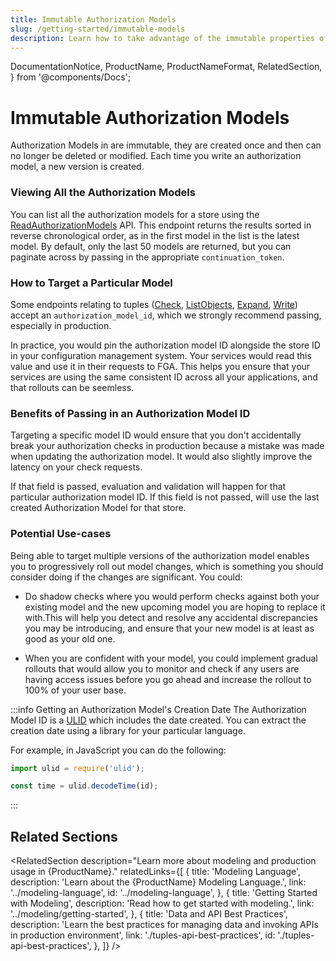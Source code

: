 ```yaml
---
title: Immutable Authorization Models
slug: /getting-started/immutable-models
description: Learn how to take advantage of the immutable properties of Authorization Models
---
```


  DocumentationNotice,
  ProductName,
  ProductNameFormat,
  RelatedSection,
} from '@components/Docs';

# Immutable Authorization Models

<DocumentationNotice />

Authorization Models in <ProductName format={ProductNameFormat.ShortForm}/> are immutable, they are created once and then can no longer be deleted or modified. Each time you write an authorization model, a new version is created.

### Viewing All the Authorization Models

You can list all the authorization models for a store using the [ReadAuthorizationModels](/api/service#/Authorization%20Models/ReadAuthorizationModels) API. This endpoint returns the results sorted in reverse chronological order, as in the first model in the list is the latest model. By default, only the last 50 models are returned, but you can paginate across by passing in the appropriate `continuation_token`.

### How to Target a Particular Model

Some endpoints relating to tuples ([Check](/api/service#/Relationship%20Queries/Check), [ListObjects](/api/service#/Relationship%20Queries/ListObjects), [Expand](/api/service#/Relationship%20Queries/Expand), [Write](/api/service#/Relationship%20Tuples/Write)) accept an `authorization_model_id`, which we strongly recommend passing, especially in production.

In practice, you would pin the authorization model ID alongside the store ID in your configuration management system. Your services would read this value and use it in their requests to FGA. This helps you ensure that your services are using the same consistent ID across all your applications, and that rollouts can be seemless.

### Benefits of Passing in an Authorization Model ID

Targeting a specific model ID would ensure that you don't accidentally break your authorization checks in production because a mistake was made when updating the authorization model. It would also slightly improve the latency on your check requests.

If that field is passed, evaluation and validation will happen for that particular authorization model ID. If this field is not passed, <ProductName format={ProductNameFormat.ShortForm}/> will use the last created Authorization Model for that store.

### Potential Use-cases

Being able to target multiple versions of the authorization model enables you to progressively roll out model changes, which is something you should consider doing if the changes are significant. You could:

- Do shadow checks where you would perform checks against both your existing model and the new upcoming model you are hoping to replace it with.This will help you detect and resolve any accidental discrepancies you may be introducing, and ensure that your new model is at least as good as your old one.

- When you are confident with your model, you could implement gradual rollouts that would allow you to monitor and check if any users are having access issues before you go ahead and increase the rollout to 100% of your user base.


:::info Getting an Authorization Model's Creation Date
The Authorization Model ID is a [ULID](https://github.com/ulid/spec) which includes the date created. You can extract the creation date using a library for your particular language.

For example, in JavaScript you can do the following:

```js
import ulid = require('ulid');

const time = ulid.decodeTime(id);
```

:::

## Related Sections

<RelatedSection
  description="Learn more about modeling and production usage in {ProductName}."
  relatedLinks={[
    {
      title: 'Modeling Language',
      description: 'Learn about the {ProductName} Modeling Language.',
      link: '../modeling-language',
      id: '../modeling-language',
    },
    {
      title: 'Getting Started with Modeling',
      description: 'Read how to get started with modeling.',
      link: '../modeling/getting-started',
    },
    {
      title: 'Data and API Best Practices',
      description: 'Learn the best practices for managing data and invoking APIs in production environment',
      link: './tuples-api-best-practices',
      id: './tuples-api-best-practices',
    },
  ]}
/>
